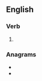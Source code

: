 ==English==

===Verb===
{{head|en|verb form}}

# {{en-past of|tonsure}}

===Anagrams===
* {{l|en|roundest}}
* {{l|en|unsorted}}